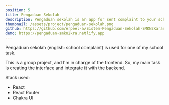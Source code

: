 ```yaml
---
position: 5
title: Pengaduan Sekolah
description: Pengaduan sekolah is an app for sent complaint to your school.
thumbnail: /assets/project/pengaduan-sekolah.png
github: https://github.com/erpeel-a/Sistem-Pengaduan-Sekolah-SMKN2Karanganyar-Frontend
demo: https://pengaduan-smkn2kra.netlify.app
---
```


Pengaduan sekolah (english: school complaint) is used for one of my school task.

This is a group project, and I'm in charge of the frontend. So, my main task is creating the interface and integrate it with the backend.

Stack used:

- React
- React Router
- Chakra UI
